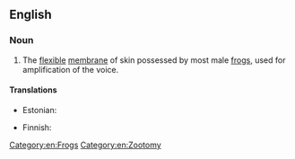 ==English==
{{wikipedia}}

===Noun===
{{en-noun}}

# The [[flexible]] [[membrane]] of skin possessed by most male [[frog]]s, used for amplification of the voice.

====Translations====
{{trans-top|flexible voice-amplifying membrane of male frog}}
* Estonian: {{t|et|häälepõis}}
{{trans-mid}}
* Finnish: {{t|fi|äänirakko}}
{{trans-bottom}}

[[Category:en:Frogs]]
[[Category:en:Zootomy]]